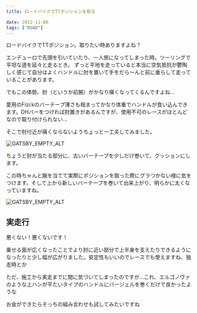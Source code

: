 ---
title: ロードバイクでTTポジションを取る

date: 2012-11-06
tags: ["ROAD"]
---

ロードバイクでTTポジション。取りたい時ありますよね？

エンデューロで先頭を引いていたり、一人旅になってしまった時。ツーリングで平坦な道を延々と走るとき。
ずっと平地を走っていると本当に空気抵抗が鬱陶しく感じて自分はよくハンドルに肘を置いて手をだら～んと前に垂らして走っていることがあります。

でもこの体勢、肘（というか前腕）がかなり痛くなってくるんですよね…

愛用のFizi:kのバーテープ薄さも相まってかなり体重でハンドルが食い込んできます。DHバーをつければ肘置きがあるんですが、使用不可のレースがほとんどなので取り付けられない…

そこで肘付近が痛くならないようちょっと一工夫してみました。

![GATSBY_EMPTY_ALT](./DSC_1108.jpg)

ちょうど肘が当たる部分に、古いバーテープを少しだけ巻いて、クッションにします。

この時ちゃんと腕を当てて実際にポジションを取った際にグラつかない様に気をつけます。そして上から新しいバーテープを巻いて出来上がり、明らかに太くなっていますね。

![GATSBY_EMPTY_ALT](./DSC_1110.jpg)

## 実走行

悪くない！悪くないです！

乗せる面が広くなったことでより肘に近い部分で上半身を支えたりできるようになったりと少し幅が広がりました。安定性もいいのでレースでも使えますね、独走時とか

ただ、施工から実走までに間に気づいてしまったのですが…これ、エルゴノヴァのような上ハンが平たいタイプのハンドルにバージェルを巻くだけで良かったような

お金ができたらそっちの組み合わせも試してみたいですね
